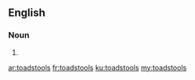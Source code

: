 ==English==

===Noun===
{{head|en|plural}}

# {{plural of|toadstool|lang=en}}

[[ar:toadstools]]
[[fr:toadstools]]
[[ku:toadstools]]
[[my:toadstools]]